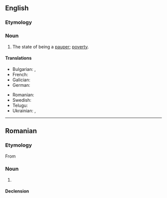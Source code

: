 ==English==
{{wikipedia}}

===Etymology===
{{root|en|ine-pro|*peh₂w-}}
{{suffix|en|pauper|ism}}

===Noun===
{{en-noun|~}}

# The state of being a [[pauper]]; [[poverty]].

====Translations====
{{trans-top|poverty}}
* Bulgarian: {{t+|bg|бедност|f}}, {{t+|bg|сиромашия|f}}
* French: {{t+|fr|paupérisme|m}}
* Galician: {{t+|gl|pauperismo|m}}
* German: {{t+|de|Pauperismus|m}}
{{trans-mid}}
* Romanian: {{t+|ro|pauperism |n}}
* Swedish: {{t+|sv|fattigdom|c}}
* Telugu: {{t+|te|పేదరికము}}
* Ukrainian: {{t|uk|паупери́зм|m}}, {{t|uk|павпери́зм|m}}
{{trans-bottom}}

----

==Romanian==

===Etymology===
From {{bor|ro|fr|paupérisme}}

===Noun===
{{ro-noun|n|-}}

# {{l|en|pauperism}}

====Declension====
{{ro-noun-n|n=sg}}